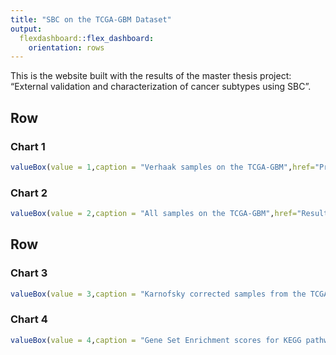 ```yaml
---
title: "SBC on the TCGA-GBM Dataset"
output: 
  flexdashboard::flex_dashboard:
    orientation: rows
---
```


This is the website built with the results of the master thesis project: "External validation and characterization of cancer subtypes using SBC ".

    
Row
-------------------------------------
    
### Chart 1
    
```r
valueBox(value = 1,caption = "Verhaak samples on the TCGA-GBM",href="Preliminary_Results.html")
```
 
### Chart 2
    
```r
valueBox(value = 2,caption = "All samples on the TCGA-GBM",href="Results.html")
``` 

Row
-------------------------------------
    
### Chart 3
    
```r
valueBox(value = 3,caption = "Karnofsky corrected samples from the TCGA-GBM",href="Karnofsky_corrected_results.html")
```
    
### Chart 4

```r
valueBox(value = 4,caption = "Gene Set Enrichment scores for KEGG pathways as feature selection",href="GSVA-KEGG.html")
```